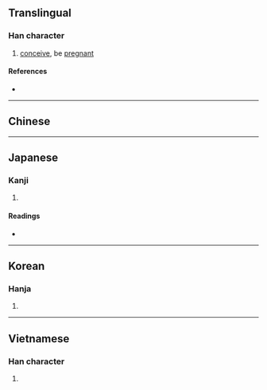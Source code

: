 {{character info/new}}
==Translingual==

===Han character===
{{Han char|rn=38|rad=女|as=06|sn=9|four=|canj=VOHG|ids=⿰女任}}

# [[conceive]], be [[pregnant]]

====References====
* {{Han ref|kx=0259.170|dkj=06200|dj=0525.160|hdz=21045.080|uh=59D9|ud=23001}}

----

==Chinese==
{{zh-see|妊|v}}
----

==Japanese==

===Kanji===
{{ja-kanji|grade=|rs=女06}}

# {{defn|lang=ja|sort=女06}}

====Readings====
* {{ja-readings|on=[[にん]] (nin), [[じん]] (jin)|kun=[[はらむ]] (haramu)}}

----

==Korean==

===Hanja===
{{ko-hanja|hangeul=임|rv=im|mr=im}}

# {{defn|lang=ko|sort=女06}}

----

==Vietnamese==

===Han character===
{{vi-hantu|[[nhâm]]|rs=女06}}

# {{defn|lang=vi|sort=女06}}